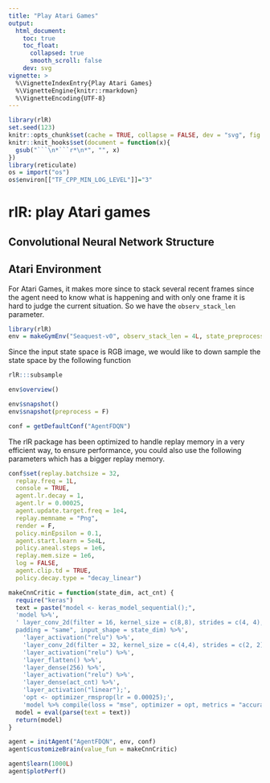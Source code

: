 ```yaml
---
title: "Play Atari Games"
output:
  html_document:
    toc: true
    toc_float:
      collapsed: true
      smooth_scroll: false
    dev: svg
vignette: >
  %\VignetteIndexEntry{Play Atari Games}
  %\VignetteEngine{knitr::rmarkdown}
  %\VignetteEncoding{UTF-8}
---
```


```r
library(rlR)
set.seed(123)
knitr::opts_chunk$set(cache = TRUE, collapse = FALSE, dev = "svg", fig.height = 3.5)
knitr::knit_hooks$set(document = function(x){
  gsub("```\n*```r*\n*", "", x)
})
library(reticulate)
os = import("os")
os$environ[["TF_CPP_MIN_LOG_LEVEL"]]="3"
```

# rlR: play Atari games

## Convolutional Neural Network Structure

## Atari Environment
For Atari Games, it makes more since to stack several recent frames since the agent need to know what is happening and with only one frame it is hard to judge the current situation. So we have the `observ_stack_len` parameter. 

```r
library(rlR)
env = makeGymEnv("Seaquest-v0", observ_stack_len = 4L, state_preprocess = list(fun = rlR:::subsample))
```
Since the input state space is RGB image, we would like to down sample the state space by the following function
```r
rlR:::subsample
```

```r
env$overview()
```

```r
env$snapshot()
env$snapshot(preprocess = F)
```

```r
conf = getDefaultConf("AgentFDQN")
```

The rlR package has been optimized to handle replay memory in a very efficient way, to ensure performance,
you could also use the following parameters which has a bigger replay memory.

```r
conf$set(replay.batchsize = 32, 
  replay.freq = 1L, 
  console = TRUE, 
  agent.lr.decay = 1, 
  agent.lr = 0.00025, 
  agent.update.target.freq = 1e4,
  replay.memname = "Png", 
  render = F, 
  policy.minEpsilon = 0.1, 
  agent.start.learn = 5e4L, 
  policy.aneal.steps = 1e6,
  replay.mem.size = 1e6, 
  log = FALSE, 
  agent.clip.td = TRUE, 
  policy.decay.type = "decay_linear")
```


```r
makeCnnCritic = function(state_dim, act_cnt) {
  require("keras")
  text = paste("model <- keras_model_sequential();",
  'model %>%',
  ' layer_conv_2d(filter = 16, kernel_size = c(8,8), strides = c(4, 4), 
  padding = "same", input_shape = state_dim) %>%',
    'layer_activation("relu") %>%',
    'layer_conv_2d(filter = 32, kernel_size = c(4,4), strides = c(2, 2)) %>%',
    'layer_activation("relu") %>%',
    'layer_flatten() %>%',
    'layer_dense(256) %>%',
    'layer_activation("relu") %>%',
    'layer_dense(act_cnt) %>%',
    'layer_activation("linear");',
    'opt <- optimizer_rmsprop(lr = 0.00025);',
    'model %>% compile(loss = "mse", optimizer = opt, metrics = "accuracy")')
  model = eval(parse(text = text))
  return(model)
}
```

```r
agent = initAgent("AgentFDQN", env, conf)
agent$customizeBrain(value_fun = makeCnnCritic)
```

```r
agent$learn(1000L)
agent$plotPerf()
```
